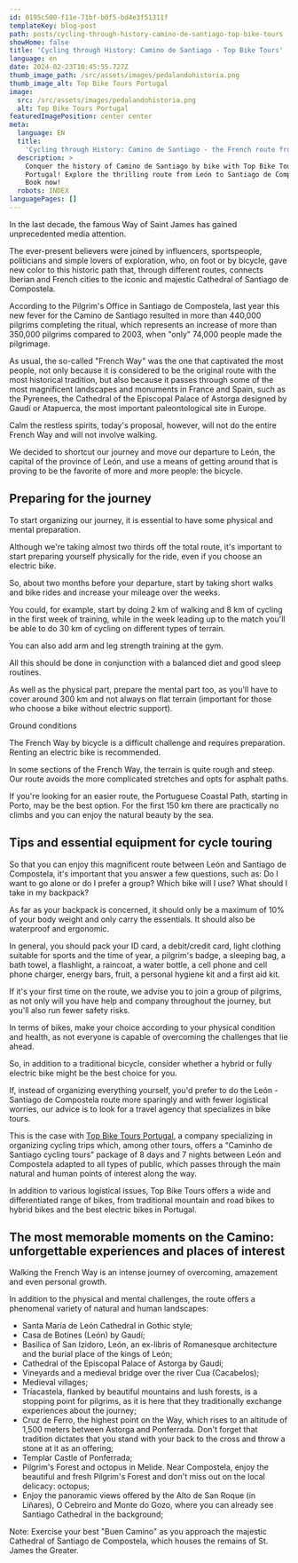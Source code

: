 ```yaml
---
id: 0195c500-f11e-71bf-b0f5-bd4e3f51311f
templateKey: blog-post
path: posts/cycling-through-history-camino-de-santiago-top-bike-tours
showHome: false
title: 'Cycling through History: Camino de Santiago - Top Bike Tours'
language: en
date: 2024-02-23T10:45:55.727Z
thumb_image_path: /src/assets/images/pedalandohistoria.png
thumb_image_alt: Top Bike Tours Portugal
image:
  src: /src/assets/images/pedalandohistoria.png
  alt: Top Bike Tours Portugal
featuredImagePosition: center center
meta:
  language: EN
  title:
    'Cycling through History: Camino de Santiago - the French route from León'
  description: >
    Conquer the history of Camino de Santiago by bike with Top Bike Tours
    Portugal! Explore the thrilling route from León to Santiago de Compostela.
    Book now!
  robots: INDEX
languagePages: []
---
```


In the last decade, the famous Way of Saint James has gained unprecedented media
attention.

The ever-present believers were joined by influencers, sportspeople, politicians
and simple lovers of exploration, who, on foot or by bicycle, gave new color to
this historic path that, through different routes, connects Iberian and French
cities to the iconic and majestic Cathedral of Santiago de Compostela.

According to the Pilgrim's Office in Santiago de Compostela, last year this new
fever for the Camino de Santiago resulted in more than 440,000 pilgrims
completing the ritual, which represents an increase of more than 350,000
pilgrims compared to 2003, when "only" 74,000 people made the pilgrimage.

As usual, the so-called "French Way" was the one that captivated the most
people, not only because it is considered to be the original route with the most
historical tradition, but also because it passes through some of the most
magnificent landscapes and monuments in France and Spain, such as the Pyrenees,
the Cathedral of the Episcopal Palace of Astorga designed by Gaudí or Atapuerca,
the most important paleontological site in Europe.

Calm the restless spirits, today's proposal, however, will not do the entire
French Way and will not involve walking.

We decided to shortcut our journey and move our departure to León, the capital
of the province of León, and use a means of getting around that is proving to be
the favorite of more and more people: the bicycle.

## Preparing for the journey

To start organizing our journey, it is essential to have some physical and
mental preparation.

Although we're taking almost two thirds off the total route, it's important to
start preparing yourself physically for the ride, even if you choose an electric
bike.

So, about two months before your departure, start by taking short walks and bike
rides and increase your mileage over the weeks.

You could, for example, start by doing 2 km of walking and 8 km of cycling in
the first week of training, while in the week leading up to the match you'll be
able to do 30 km of cycling on different types of terrain.

You can also add arm and leg strength training at the gym.

All this should be done in conjunction with a balanced diet and good sleep
routines.

As well as the physical part, prepare the mental part too, as you'll have to
cover around 300 km and not always on flat terrain (important for those who
choose a bike without electric support).

Ground conditions

The French Way by bicycle is a difficult challenge and requires preparation.
Renting an electric bike is recommended.

In some sections of the French Way, the terrain is quite rough and steep. Our
route avoids the more complicated stretches and opts for asphalt paths.

If you're looking for an easier route, the Portuguese Coastal Path, starting in
Porto, may be the best option. For the first 150 km there are practically no
climbs and you can enjoy the natural beauty by the sea.

## Tips and essential equipment for cycle touring

So that you can enjoy this magnificent route between León and Santiago de
Compostela, it's important that you answer a few questions, such as: Do I want
to go alone or do I prefer a group? Which bike will I use? What should I take in
my backpack?

As far as your backpack is concerned, it should only be a maximum of 10% of your
body weight and only carry the essentials. It should also be waterproof and
ergonomic.

In general, you should pack your ID card, a debit/credit card, light clothing
suitable for sports and the time of year, a pilgrim's badge, a sleeping bag, a
bath towel, a flashlight, a raincoat, a water bottle, a cell phone and cell
phone charger, energy bars, fruit, a personal hygiene kit and a first aid kit.

If it's your first time on the route, we advise you to join a group of pilgrims,
as not only will you have help and company throughout the journey, but you'll
also run fewer safety risks.

In terms of bikes, make your choice according to your physical condition and
health, as not everyone is capable of overcoming the challenges that lie ahead.

So, in addition to a traditional bicycle, consider whether a hybrid or fully
electric bike might be the best choice for you.

If, instead of organizing everything yourself, you'd prefer to do the León -
Santiago de Compostela route more sparingly and with fewer logistical worries,
our advice is to look for a travel agency that specializes in bike tours.

This is the case with
[Top Bike Tours Portugal](https://topbiketoursportugal.com/), a company
specializing in organizing cycling trips which, among other tours, offers a
“Caminho de Santiago cycling tours” package of 8 days and 7 nights between León
and Compostela adapted to all types of public, which passes through the main
natural and human points of interest along the way.

In addition to various logistical issues, Top Bike Tours offers a wide and
differentiated range of bikes, from traditional mountain and road bikes to
hybrid bikes and the best electric bikes in Portugal.

## The most memorable moments on the Camino: unforgettable experiences and places of interest

Walking the French Way is an intense journey of overcoming, amazement and even
personal growth.

In addition to the physical and mental challenges, the route offers a phenomenal
variety of natural and human landscapes:

- Santa María de León Cathedral in Gothic style;
- Casa de Botines (León) by Gaudí;
- Basilica of San Izidoro, León, an ex-libris of Romanesque architecture and the
  burial place of the kings of León;
- Cathedral of the Episcopal Palace of Astorga by Gaudí;
- Vineyards and a medieval bridge over the river Cua (Cacabelos);
- Medieval villages;
- Tríacastela, flanked by beautiful mountains and lush forests, is a stopping
  point for pilgrims, as it is here that they traditionally exchange experiences
  about the journey;
- Cruz de Ferro, the highest point on the Way, which rises to an altitude of
  1,500 meters between Astorga and Ponferrada. Don't forget that tradition
  dictates that you stand with your back to the cross and throw a stone at it as
  an offering;
- Templar Castle of Ponferrada;
- Pilgrim's Forest and octopus in Melide. Near Compostela, enjoy the beautiful
  and fresh Pilgrim's Forest and don't miss out on the local delicacy: octopus;
- Enjoy the panoramic views offered by the Alto de San Roque (in Liñares), O
  Cebreiro and Monte do Gozo, where you can already see Santiago Cathedral in
  the background;

Note: Exercise your best "Buen Camino" as you approach the majestic Cathedral of
Santiago de Compostela, which houses the remains of St. James the Greater.
